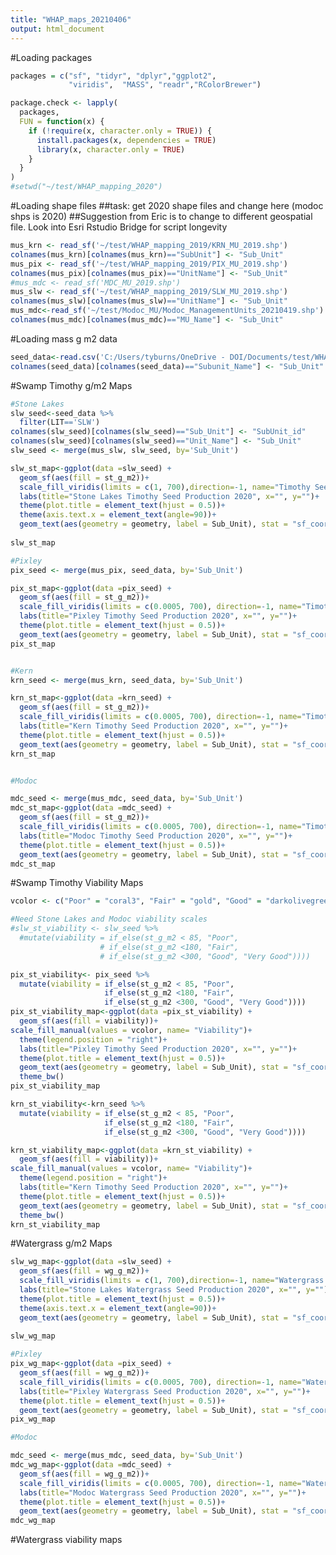 ---
title: "WHAP_maps_20210406"
output: html_document
---

#Loading packages
```{r}
packages = c("sf", "tidyr", "dplyr","ggplot2",
             "viridis",  "MASS", "readr","RColorBrewer")

package.check <- lapply(
  packages,
  FUN = function(x) {
    if (!require(x, character.only = TRUE)) {
      install.packages(x, dependencies = TRUE)
      library(x, character.only = TRUE)
    }
  }
)
#setwd("~/test/WHAP_mapping_2020")

```

#Loading shape files
##task: get 2020 shape files and change here (modoc shps is 2020)
##Suggestion from Eric is to change to different geospatial file. Look into Esri Rstudio Bridge for script longevity 

```{r}
mus_krn <- read_sf('~/test/WHAP_mapping_2019/KRN_MU_2019.shp')
colnames(mus_krn)[colnames(mus_krn)=="SubUnit"] <- "Sub_Unit"
mus_pix <- read_sf('~/test/WHAP_mapping_2019/PIX_MU_2019.shp')
colnames(mus_pix)[colnames(mus_pix)=="UnitName"] <- "Sub_Unit"
#mus_mdc <- read_sf('MDC_MU_2019.shp')
mus_slw <- read_sf('~/test/WHAP_mapping_2019/SLW_MU_2019.shp')
colnames(mus_slw)[colnames(mus_slw)=="UnitName"] <- "Sub_Unit"
mus_mdc<-read_sf('~/test/Modoc_MU/Modoc_ManagementUnits_20210419.shp')
colnames(mus_mdc)[colnames(mus_mdc)=="MU_Name"] <- "Sub_Unit"
```

#Loading mass g m2 data 
```{r}
seed_data<-read.csv('C:/Users/tyburns/OneDrive - DOI/Documents/test/WHAP_mapping_2020/qdt_mass_g_m2_2020.txt')
colnames(seed_data)[colnames(seed_data)=="Subunit_Name"] <- "Sub_Unit"
```

#Swamp Timothy g/m2 Maps
```{r}
#Stone Lakes
slw_seed<-seed_data %>% 
  filter(LIT=='SLW') 
colnames(slw_seed)[colnames(slw_seed)=="Sub_Unit"] <- "SubUnit_id"
colnames(slw_seed)[colnames(slw_seed)=="Unit_Name"] <- "Sub_Unit"
slw_seed <- merge(mus_slw, slw_seed, by='Sub_Unit')

slw_st_map<-ggplot(data =slw_seed) +
  geom_sf(aes(fill = st_g_m2))+
  scale_fill_viridis(limits = c(1, 700),direction=-1, name="Timothy Seed Mass g/m2")+
  labs(title="Stone Lakes Timothy Seed Production 2020", x="", y="")+
  theme(plot.title = element_text(hjust = 0.5))+
  theme(axis.text.x = element_text(angle=90))+
  geom_text(aes(geometry = geometry, label = Sub_Unit), stat = "sf_coordinates", size=3, position="dodge")
 
slw_st_map

#Pixley
pix_seed <- merge(mus_pix, seed_data, by='Sub_Unit')

pix_st_map<-ggplot(data =pix_seed) +
  geom_sf(aes(fill = st_g_m2))+
  scale_fill_viridis(limits = c(0.0005, 700), direction=-1, name="Timothy Seed Mass g/m2")+
  labs(title="Pixley Timothy Seed Production 2020", x="", y="")+
  theme(plot.title = element_text(hjust = 0.5))+
  geom_text(aes(geometry = geometry, label = Sub_Unit), stat = "sf_coordinates", size=3, position="dodge")
pix_st_map


#Kern
krn_seed <- merge(mus_krn, seed_data, by='Sub_Unit')

krn_st_map<-ggplot(data =krn_seed) +
  geom_sf(aes(fill = st_g_m2))+
  scale_fill_viridis(limits = c(0.0005, 700), direction=-1, name="Timothy Seed Mass g/m2")+
  labs(title="Kern Timothy Seed Production 2020", x="", y="")+
  theme(plot.title = element_text(hjust = 0.5))+
  geom_text(aes(geometry = geometry, label = Sub_Unit), stat = "sf_coordinates", size=3, position="dodge")
krn_st_map


#Modoc

mdc_seed <- merge(mus_mdc, seed_data, by='Sub_Unit')
mdc_st_map<-ggplot(data =mdc_seed) +
  geom_sf(aes(fill = st_g_m2))+
  scale_fill_viridis(limits = c(0.0005, 700), direction=-1, name="Timothy Seed Mass g/m2")+
  labs(title="Modoc Timothy Seed Production 2020", x="", y="")+
  theme(plot.title = element_text(hjust = 0.5))+
  geom_text(aes(geometry = geometry, label = Sub_Unit), stat = "sf_coordinates", size=3)
mdc_st_map
```

#Swamp Timothy Viability Maps
```{r}

vcolor <- c("Poor" = "coral3", "Fair" = "gold", "Good" = "darkolivegreen3", "Very Good" = "olivedrab4")

#Need Stone Lakes and Modoc viability scales 
#slw_st_viability <- slw_seed %>%
  #mutate(viability = if_else(st_g_m2 < 85, "Poor",
                    # if_else(st_g_m2 <180, "Fair",
                    # if_else(st_g_m2 <300, "Good", "Very Good"))))

pix_st_viability<- pix_seed %>%
  mutate(viability = if_else(st_g_m2 < 85, "Poor",
                     if_else(st_g_m2 <180, "Fair",
                     if_else(st_g_m2 <300, "Good", "Very Good")))) 
pix_st_viability_map<-ggplot(data =pix_st_viability) +
  geom_sf(aes(fill = viability))+
scale_fill_manual(values = vcolor, name= "Viability")+ 
  theme(legend.position = "right")+
  labs(title="Pixley Timothy Seed Production 2020", x="", y="")+
  theme(plot.title = element_text(hjust = 0.5))+
  geom_text(aes(geometry = geometry, label = Sub_Unit), stat = "sf_coordinates", size=3, position="dodge")+
  theme_bw()
pix_st_viability_map

krn_st_viability<-krn_seed %>%
  mutate(viability = if_else(st_g_m2 < 85, "Poor",
                     if_else(st_g_m2 <180, "Fair",
                     if_else(st_g_m2 <300, "Good", "Very Good"))))

krn_st_viability_map<-ggplot(data =krn_st_viability) +
  geom_sf(aes(fill = viability))+
scale_fill_manual(values = vcolor, name= "Viability")+ 
  theme(legend.position = "right")+
  labs(title="Kern Timothy Seed Production 2020", x="", y="")+
  theme(plot.title = element_text(hjust = 0.5))+
  geom_text(aes(geometry = geometry, label = Sub_Unit), stat = "sf_coordinates", size=3, position="dodge")+
  theme_bw()
krn_st_viability_map
```
#Watergrass g/m2 Maps
```{r}
slw_wg_map<-ggplot(data =slw_seed) +
  geom_sf(aes(fill = wg_g_m2))+
  scale_fill_viridis(limits = c(1, 700),direction=-1, name="Watergrass Seed Mass g/m2")+
  labs(title="Stone Lakes Watergrass Seed Production 2020", x="", y="")+
  theme(plot.title = element_text(hjust = 0.5))+
  theme(axis.text.x = element_text(angle=90))+
  geom_text(aes(geometry = geometry, label = Sub_Unit), stat = "sf_coordinates", size=3, position="dodge")
 
slw_wg_map

#Pixley
pix_wg_map<-ggplot(data =pix_seed) +
  geom_sf(aes(fill = wg_g_m2))+
  scale_fill_viridis(limits = c(0.0005, 700), direction=-1, name="Watergrass Seed Mass g/m2")+
  labs(title="Pixley Watergrass Seed Production 2020", x="", y="")+
  theme(plot.title = element_text(hjust = 0.5))+
  geom_text(aes(geometry = geometry, label = Sub_Unit), stat = "sf_coordinates", size=3, position="dodge")
pix_wg_map

#Modoc

mdc_seed <- merge(mus_mdc, seed_data, by='Sub_Unit')
mdc_wg_map<-ggplot(data =mdc_seed) +
  geom_sf(aes(fill = wg_g_m2))+
  scale_fill_viridis(limits = c(0.0005, 700), direction=-1, name="Watergrass Seed Mass g/m2")+
  labs(title="Modoc Watergrass Seed Production 2020", x="", y="")+
  theme(plot.title = element_text(hjust = 0.5))+
  geom_text(aes(geometry = geometry, label = Sub_Unit), stat = "sf_coordinates", size=3)
mdc_wg_map
```

#Watergrass viability maps
